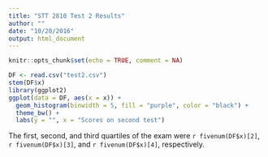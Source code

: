 ```yaml
---
title: "STT 2810 Test 2 Results"
author: ""
date: "10/20/2016"
output: html_document
---
```


```r
knitr::opts_chunk$set(echo = TRUE, comment = NA)
```

```r
DF <- read.csv("test2.csv")
stem(DF$x)
library(ggplot2)
ggplot(data = DF, aes(x = x)) +
  geom_histogram(binwidth = 5, fill = "purple", color = "black") + 
  theme_bw() + 
  labs(y = "", x = "Scores on second test")
```

The first, second, and third quartiles of the exam were `r fivenum(DF$x)[2]`, `r fivenum(DF$x)[3]`, and `r fivenum(DF$x)[4]`, respectively.

